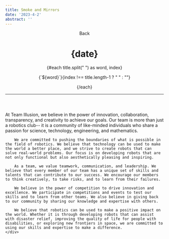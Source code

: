```yaml
---
title: Smoke and Mirrors
date: '2023-4-2'
abstract: ''
---
```


<script>
	"../../components/Link.svelte"
</script>

<div class="min-h-screen w-screen px-0 m-0 bg-black" style="font-family: Inter">
    <header class="mx-auto flex items-center text-white lg:max-w-screen-xl w-2/5">
        <div class="text-left mt-20">
            <Link href="/" back>Back</Link>
            <h1 class="text-2xl my-0">{date}</h1>
            <div class="rise-wrapper whitespace-pre w-fit font-800 -spacing-1 text-purple">
                {#each title.split(" ") as word, index}
                    <p class="rise-anim md:inline-flex block text-5xl lg:text-7xl my-0 font-800 -spacing-3 mt-6" style={`--delay: ${index * 200 + 100}ms`}
                        >{`${word}`}{index !== title.length-1 ? " " : ""}</p>
				{/each}
            </div>
            <hr class="my-10 border-neutral-700 "/>
        </div>
    </header>
    <div class="prose text-xl text-white w-2/5 mx-auto font-500 pb-10">
        At Team Illusion, we believe in the power of innovation, collaboration, transparency, and creativity to achieve our goals. Our team is more than just a robotics club-- it is a community of like-minded individuals who share a passion for science, technology, engineering, and mathematics.

        We are committed to pushing the boundaries of what is possible in the field of robotics. We believe that technology can be used to make the world a better place, and we strive to create robots that can solve real-world problems. Our focus is on developing robots that are not only functional but also aesthetically pleasing and inspiring.

        As a team, we value teamwork, communication, and leadership. We believe that every member of our team has a unique set of skills and talents that can contribute to our success. We encourage our members to think creatively, to take risks, and to learn from their failures.

        We believe in the power of competition to drive innovation and excellence. We participate in competitions and events to test our skills and to learn from other teams. We also believe in giving back to our community by sharing our knowledge and expertise with others.

        We believe that robotics can be used to make a positive impact on the world. Whether it is through developing robots that can assist with disaster relief, improving the quality of life for people with disabilities, or exploring new frontiers in space, we are committed to using our skills and expertise to make a difference.
    </div>

</div>
